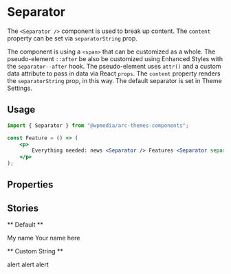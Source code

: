 

<Meta title="Components/Separator" component={Separator} />

# Separator

The `<Separator />` component is used to break up content. The `content` property can be set via `separatorString` prop.

The component is using a `<span>` that can be customized as a whole. The pseudo-element `::after` be also be customized using Enhanced Styles with the `separator--after` hook. The pseudo-element uses `attr()` and a custom data attribute to pass in data via React `props`. The `content` property renders the `separatorString` prop, in this way. The default separator is set in Theme Settings.

## Usage

```jsx
import { Separator } from "@wpmedia/arc-themes-components";

const Feature = () => (
	<p>
		Everything needed: news <Separator /> Features <Separator separatorString="🚨" /> Breaking news.
	</p>
);
```

## Properties

<ArgsTable of={Separator} />

## Stories

** Default **

<Canvas>
	<Story name="Default">
		<p>
			My name
			<Separator />
			Your name here
		</p>
	</Story>
</Canvas>

** Custom String **

<Canvas>
	<Story name="Custom String">
		<p>
			<Separator separatorString="🚨" />
			alert
			<Separator separatorString="🚨" /> alert
			<Separator separatorString="🚨" /> alert
			<Separator separatorString="🚨" />
		</p>
	</Story>
</Canvas>
